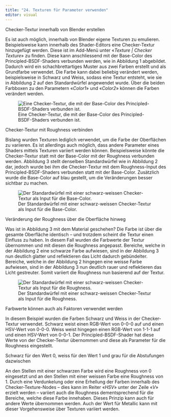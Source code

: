 ```yaml
---
title: "24. Texturen für Parameter verwenden"
editor: visual
---
```


::: column-margin
Checker-Textur innerhalb von Blender erstellen
:::

Es ist auch möglich, innerhalb von Blender eigene Texturen zu emulieren. Beispielsweise kann innerhalb des Shader-Editors eine Checker-Textur hinzugefügt werden. Diese ist im Add-Menü unter «*Texture \| Checker Texture*» zu finden. Diese kann anschliessend mit der Base-Color des Principled-BSDF-Shaders verbunden werden, wie in Abbildung 1 abgebildet. Dadurch wird ein schachbrettartiges Muster aus zwei Farben erstellt und als Grundfarbe verwendet. Die Farbe kann dabei beliebig verändert werden, beispielsweise in Schwarz und Weiss, sodass eine Textur entsteht, wie sie in Abbildung 2 auf den Standardwürfel angewendet wurde. Über die beiden Farbboxen zu den Parametern «*Color1*» und «*Color2*» können die Farben verändert werden.

![Eine Checker-Textur, die mit der Base-Color des Principled-BSDF-Shaders verbunden ist.](Images/Chapter_24/Checker_Texture_Base_Color_connected.png){#fig-1_1 fig-align="left"}

::: column-margin
Checker-Textur mit Roughness verbinden
:::

Bislang wurden Texturen lediglich verwendet, um die Farbe der Oberflächen zu variieren. Es ist allerdings auch möglich, dass andere Parameter eines Shaders mittels Texturen variiert werden können. Beispielsweise könnte die Checker-Textur statt mit der Base-Color mit der Roughness verbunden werden. Abbildung 3 stellt denselben Standardwürfel wie in Abbildung 2 dar, jedoch wurde bei ihm die Checker-Textur mit dem Roughness-Input des Principled-BSDF-Shaders verbunden statt mit der Base-Color. Zusätzlich wurde die Base-Color auf blau gestellt, um die Veränderungen besser sichtbar zu machen.

![Der Standardwürfel mit einer schwarz-weissen Checker-Textur als Input für die Base-Color.](Images/Chapter_24/Checker-Texture.png){#fig-1_2 fig-align="left"}

::: column-margin
Veränderung der Roughness über die Oberfläche hinweg
:::

Was ist in Abbildung 3 mit dem Material geschehen? Die Farbe ist über die gesamte Oberfläche identisch – und trotzdem scheint die Textur einen Einfluss zu haben. In diesem Fall wurden die Farbwerte der Textur übernommen und mit diesen die Roughness angepasst. Bereiche, welche in der Abbildung 2 eine schwarze Farbe aufwiesen, sind in der Abbildung 3 nun deutlich glatter und reflektieren das Licht dadurch gebündelter. Bereiche, welche in der Abbildung 2 hingegen eine weisse Farbe aufwiesen, sind in der Abbildung 3 nun deutlich rauer und reflektieren das Licht gestreuter. Somit variiert die Roughness nun basierend auf der Textur.

![Der Standardwürfel mit einer schwarz-weissen Checker-Textur als Input für die Roughness.](Images/Chapter_24/RoughnessChecker-Texture.png){#fig-1_3 fig-align="left"}

::: column-margin
Farbwerte können auch als Faktoren verwendet werden
:::

In diesem Beispiel wurden die Farben Schwarz und Weiss in der Checker-Textur verwendet. Schwarz weist einen RGB-Wert von 0-0-0 auf und einen HSV-Wert von 0-0-0. Weiss weist hingegen einen RGB-Wert von 1-1-1 auf und einen HSV-Wert von 0-0-1. Der Principled-BSDF-Shader hat diese Werte von der Checker-Textur übernommen und diese als Parameter für die Roughness eingestellt.

::: column-margin
Schwarz für den Wert 0, weiss für den Wert 1 und grau für die Abstufungen dazwischen
:::

An den Stellen mit einer schwarzen Farbe wird eine Roughness von 0 eingesetzt und an den Stellen mit einer weissen Farbe eine Roughness von 1. Durch eine Verdunkelung oder eine Erhellung der Farben innerhalb des Checker-Texture-Nodes – dies kann im Reiter «*HSV*» unter der Zeile «*V*» erzielt werden – variiert auch die Roughness dementsprechend für die Bereiche, welche diese Farbe innehaben. Dieses Prinzip kann auch für andere Werte übernommen werden. Auch der Wert für Metallic kann mit dieser Vorgehensweise über Texturen variiert werden.
